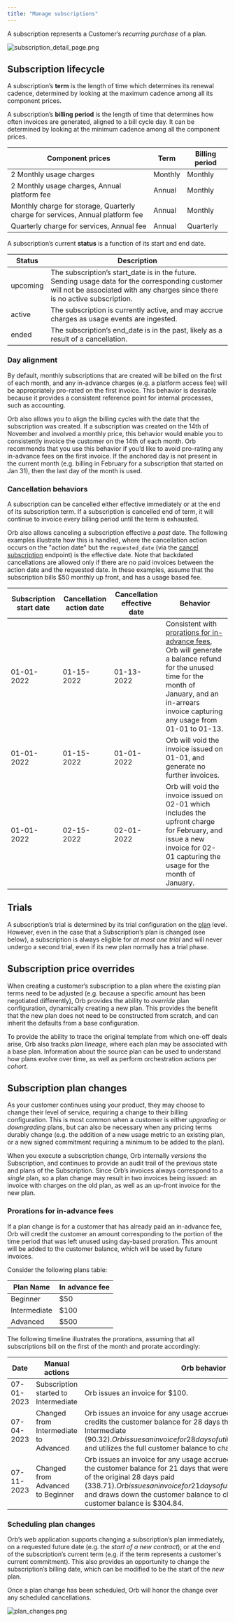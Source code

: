 ```yaml
---
title: "Manage subscriptions"
---
```


A subscription represents a Customer’s _recurring purchase_ of a plan.

![subscription_detail_page.png](/images/guides/product-catalog/subscription-detail-page-330ca8350f8389c660b257859499852d.png)

## Subscription lifecycle[](#subscription-lifecycle "Direct link to heading")

A subscription’s **term** is the length of time which determines its renewal cadence, determined by looking at the maximum cadence among all its component prices.

A subscription’s **billing period** is the length of time that determines how often invoices are generated, aligned to a bill cycle day. It can be determined by looking at the minimum cadence among all the component prices.

| Component prices                                                               | Term    | Billing period |
| ------------------------------------------------------------------------------ | ------- | -------------- |
| 2 Monthly usage charges                                                        | Monthly | Monthly        |
| 2 Monthly usage charges, Annual platform fee                                   | Annual  | Monthly        |
| Monthly charge for storage, Quarterly charge for services, Annual platform fee | Annual  | Monthly        |
| Quarterly charge for services, Annual fee                                      | Annual  | Quarterly      |

A subscription’s current **status** is a function of its start and end date.

| Status   | Description                                                                                                                                                                       |
| -------- | --------------------------------------------------------------------------------------------------------------------------------------------------------------------------------- |
| upcoming | The subscription’s start\_date is in the future. Sending usage data for the corresponding customer will not be associated with any charges since there is no active subscription. |
| active   | The subscription is currently active, and may accrue charges as usage events are ingested.                                                                                        |
| ended    | The subscription’s end\_date is in the past, likely as a result of a cancellation.                                                                                                |

### Day alignment[](#day-alignment "Direct link to heading")

By default, monthly subscriptions that are created will be billed on the first of each month, and any in-advance charges (e.g. a platform access fee) will be appropriately pro-rated on the first invoice. This behavior is desirable because it provides a consistent reference point for internal processes, such as accounting.

Orb also allows you to align the billing cycles with the date that the subscription was created. If a subscription was created on the 14th of November and involved a monthly price, this behavior would enable you to consistently invoice the customer on the 14th of each month. Orb recommends that you use this behavior if you’d like to avoid pro-rating any in-advance fees on the first invoice. If the anchored day is not present in the current month (e.g. billing in February for a subscription that started on Jan 31), then the last day of the month is used.

### Cancellation behaviors[](#cancellation-behaviors "Direct link to heading")

A subscription can be cancelled either effective immediately or at the end of its subscription term. If a subscription is cancelled end of term, it will continue to invoice every billing period until the term is exhausted.

Orb also allows canceling a subscription effective a _past_ date. The following examples illustrate how this is handled, where the cancellation action occurs on the "action date" but the `requested_date` (via the [cancel subscription](/reference/cancel-subscription) endpoint) is the effective date. Note that backdated cancellations are allowed only if there are no paid invoices between the action date and the requested date. In these examples, assume that the subscription bills $50 monthly up front, and has a usage based fee.

| Subscription start date | Cancellation action date | Cancellation effective date | Behavior                                                                                                                                                                                                                                                                              |
| ----------------------- | ------------------------ | --------------------------- | ------------------------------------------------------------------------------------------------------------------------------------------------------------------------------------------------------------------------------------------------------------------------------------- |
| 01-01-2022              | 01-15-2022               | 01-13-2022                  | Consistent with [prorations for in-advance fees](/guides/product-catalog/subscription-management#prorations-for-in-advance-fees), Orb will generate a balance refund for the unused time for the month of January, and an in-arrears invoice capturing any usage from 01-01 to 01-13. |
| 01-01-2022              | 01-15-2022               | 01-01-2022                  | Orb will void the invoice issued on 01-01, and generate no further invoices.                                                                                                                                                                                                          |
| 01-01-2022              | 02-15-2022               | 02-01-2022                  | Orb will void the invoice issued on 02-01 which includes the upfront charge for February, and issue a new invoice for 02-01 capturing the usage for the month of January.                                                                                                             |

## Trials[](#trials "Direct link to heading")

A subscription’s trial is determined by its trial configuration on the [plan](/guides/concepts#plan-and-price) level. However, even in the case that a Subscription’s plan is changed (see below), a subscription is always eligible for _at most one trial_ and will never undergo a second trial, even if its new plan normally has a trial phase.

## Subscription price overrides[](#subscription-price-overrides "Direct link to heading")

When creating a customer’s subscription to a plan where the existing plan terms need to be adjusted (e.g. because a specific amount has been negotiated differently), Orb provides the ability to _override_ plan configuration, dynamically creating a new plan. This provides the benefit that the new plan does not need to be constructed from scratch, and can inherit the defaults from a base configuration.

To provide the ability to trace the original template from which one-off deals arise, Orb also tracks _plan lineage_, where each plan may be associated with a base plan. Information about the source plan can be used to understand how plans evolve over time, as well as perform orchestration actions per _cohort_.

## Subscription plan changes[](#subscription-plan-changes "Direct link to heading")

As your customer continues using your product, they may choose to change their level of service, requiring a change to their billing configuration. This is most common when a customer is either _upgrading_ or _downgrading_ plans, but can also be necessary when any pricing terms durably change (e.g. the addition of a new usage metric to an existing plan, or a new signed commitment requiring a minimum to be added to the plan).

When you execute a subscription change, Orb internally _versions_ the Subscription, and continues to provide an audit trail of the previous state and plans of the Subscription. Since Orb’s invoices always correspond to a _single_ plan, so a plan change may result in two invoices being issued: an invoice with charges on the old plan, as well as an up-front invoice for the new plan.

### Prorations for in-advance fees[](#prorations-for-in-advance-fees "Direct link to heading")

If a plan change is for a customer that has already paid an in-advance fee, Orb will credit the customer an amount corresponding to the portion of the time period that was left unused using day-based proration. This amount will be added to the customer balance, which will be used by future invoices.

Consider the following plans table:

| Plan Name    | In advance fee |
| ------------ | -------------- |
| Beginner     | $50            |
| Intermediate | $100           |
| Advanced     | $500           |

The following timeline illustrates the prorations, assuming that all subscriptions bill on the first of the month and prorate accordingly:

| Date       | Manual actions                        | Orb behavior                                                                                                                                                                                                                                                                                                                                          |
| ---------- | ------------------------------------- | ----------------------------------------------------------------------------------------------------------------------------------------------------------------------------------------------------------------------------------------------------------------------------------------------------------------------------------------------------- |
| 07-01-2023 | Subscription started to Intermediate  | Orb issues an invoice for $100.                                                                                                                                                                                                                                                                                                                       |
| 07-04-2023 | Changed from Intermediate to Advanced | Orb issues an invoice for any usage accrued on Intermediate.Orb credits the customer balance for 28 days that were not used on Intermediate ($90.32).Orb issues an invoice for 28 days of utilization of Advanced ($451.61), and utilizes the full customer balance to charge $361.29.                                                                |
| 07-11-2023 | Changed from Advanced to Beginner     | Orb issues an invoice for any usage accrued on Advanced. Orb credits the customer balance for 21 days that were not used on Advanced, out of the original 28 days paid ($338.71).Orb issues an invoice for 21 days of utilization of Beginner ($33.87), and draws down the customer balance to charge $0\. The remaining customer balance is $304.84. |

### Scheduling plan changes[](#scheduling-plan-changes "Direct link to heading")

Orb’s web application supports changing a subscription’s plan immediately, on a requested future date (e.g. the _start of a new contract_), or at the end of the subscription’s current term (e.g. if the term represents a customer's current commitment). This also provides an opportunity to change the subscription’s billing date, which can be modified to be the start of the _new_ plan.

Once a plan change has been scheduled, Orb will honor the change over any scheduled cancellations.

![plan_changes.png](/images/guides/product-catalog/change-plan-865eb1bfd1e601e5f608f45bd98c2871.png)